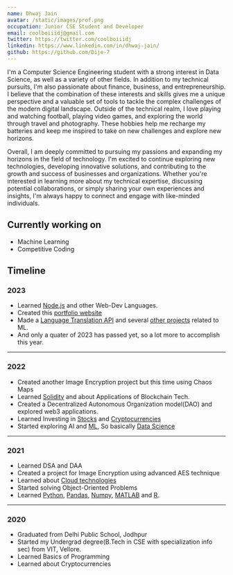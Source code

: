 ```yaml
---
name: Dhwaj Jain
avatar: /static/images/prof.png
occupation: Junior CSE Student and Developer
email: coolboiiidj@gmail.com
twitter: https://twitter.com/coolboiiidj
linkedin: https://www.linkedin.com/in/dhwaj-jain/
github: https://github.com/Dije-7
---
```


I'm a Computer Science Engineering student with a strong interest in Data Science, as well as a variety of other fields. 
In addition to my technical pursuits, I'm also passionate about finance, business, and entrepreneurship. 
I believe that the combination of these interests and skills gives me a unique perspective and a valuable set of tools to tackle the complex challenges of the modern digital landscape.
Outside of the technical realm, I love playing and watching football, playing video games, and exploring the world through travel and photography. 
These hobbies help me recharge my batteries and keep me inspired to take on new challenges and explore new horizons.

Overall, I am deeply committed to pursuing my passions and expanding my horizons in the field of technology.
I'm excited to continue exploring new technologies, developing innovative solutions, and contributing to the growth and success of businesses and organizations.
Whether you're interested in learning more about my technical expertise, discussing potential collaborations, or simply sharing your own experiences and insights, I'm always happy to connect and engage with like-minded individuals.

## Currently working on

- Machine Learning
- Competitive Coding 

## Timeline

### 2023

- Learned [Node.js](https://nodejs.org/en) and other Web-Dev Languages. 
- Created this [portfolio website](website-link)
- Made a [Language Translation API](https://github.com/Dije-7/Language-Translation-API) and several [other projects](https://github.com/Dije-7?tab=repositories) related to ML.
- And only a quater of 2023 has passed yet, so a lot more to accomplish this year.

---

### 2022

- Created another Image Encryption project but this time using Chaos Maps
- Learned [Solidity](https://soliditylang.org/) and about Applications of Blockchain Tech.
- Created a Decentralized Autonomous Organization model(DAO) and explored web3 applications.
- Learned Investing in [Stocks](https://finance.yahoo.com/) and [Cryptocurrencies](https://coinmarketcap.com/)
- Started exploring AI and [ML](https://github.com/Dije-7/Stock-Price-Predictor), So basically [Data Science](https://www.ibm.com/in-en/topics/data-science)

---

### 2021

- Learned DSA and DAA
- Created a project for Image Encryption using advanced AES technique
- Learned about [Cloud technologies](https://aws.amazon.com/?nc2=h_lg)
  &nbsp;
- Started solving Object-Oriented Problems
- Learned [Python](https://www.python.org/), [Pandas](https://pandas.pydata.org/), [Numpy](https://numpy.org/), [MATLAB](https://www.mathworks.com/products/matlab.html) and [R](https://www.r-project.org/about.html).

---

### 2020

- Graduated from Delhi Public School, Jodhpur
- Started my Undergrad degree(B.Tech in CSE with specialization info sec) from VIT, Vellore.
- Learned Basics of Programming
- Learned about Cryptocurrencies
